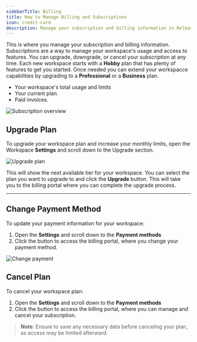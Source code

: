 ```yaml
---
sidebarTitle: Billing
title: How to Manage Billing and Subscriptions
icon: credit-card
description: Manage your subscription and billing information in Release0, including plan upgrades and invoices. This guide provides an overview of how to handle billing for your workspace, including upgrading plans, changing payment methods, and canceling subscriptions.
---
```


This is where you manage your subscription and billing information. Subscriptions are a way to manage your workspace's usage and access to features. You can upgrade, downgrade, or cancel your subscription at any time. Each new workspace starts with a **Hobby** plan that has plenty of features to get you started. Once needed you can extend your workspacce capabilities by upgrading to a **Professional** or a **Business** plan.

- Your workspace's total usage and limits
- Your current plan.
- Paid invoices.


<Frame style={{ maxWidth: '800px' }}>
  <img src="/images/workspace/workspace-billing.png" alt="Subscription overview" />
</Frame>



## Upgrade Plan

To upgrade your workspace plan and increase your monthly limits, open the Workspace **Settings** and scroll down to the Upgrade section.

<Frame style={{ maxWidth: '800px' }}>
  <img src="/images/workspace/upgrade-plan.png" alt="Upgrade plan" />
</Frame>


This will show the next available tier for your workspace. You can select the plan you want to upgrade to and click the **Upgrade** button.
This will take you to the billing portal where you can complete the upgrade process.

---

## Change Payment Method

To update your payment information for your workspace:

1. Open the **Settings** and scroll down to the **Payment methods**
2. Click the button to access the billing portal, where you change your payment method.

<Frame style={{ maxWidth: '800px' }}>
  <img src="/images/workspace/change-payment.png" alt="Change payment" />
</Frame>


## Cancel Plan

To cancel your workspace plan:

1. Open the **Settings** and scroll down to the **Payment methods**
2. Click the button to access the billing portal, where you can manage and cancel your subscription.

> **Note**: Ensure to save any necessary data before canceling your plan, as access may be limited afterward.
